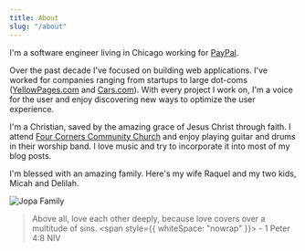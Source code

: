 ```yaml
---
title: About
slug: "/about"
---
```



<BioWithPhoto>

I'm a software engineer living in Chicago working for [PayPal](https://www.paypal.com/).

Over the past decade I've focused on building web applications. I've worked for companies
ranging from startups to large dot-coms ([YellowPages.com](https://www.yellowpages.com/) and [Cars.com](https://www.cars.com/)).
With every project I work on, I'm a voice for the user and enjoy discovering new ways to optimize the user experience.

I'm a Christian, saved by the amazing grace of Jesus Christ through faith.
I attend [Four Corners Community Church](https://fccc.church/) and enjoy playing guitar and drums in their worship band.
I love music and try to incorporate it into most of my blog posts.

</BioWithPhoto>

I'm blessed with an amazing family. Here's my wife Raquel and my two kids, Micah and Delilah.

<div style={{ maxWidth: "800px" }}>
  <img
    style={{ maxWidth: "100%", height: "auto" }}
    src="/jopa-family.jpg"
    alt="Jopa Family"
  />
</div>

> Above all, love each other deeply, because love covers over a multitude of sins. <span style={{ whiteSpace: "nowrap" }}> - 1 Peter 4:8 NIV</span>
